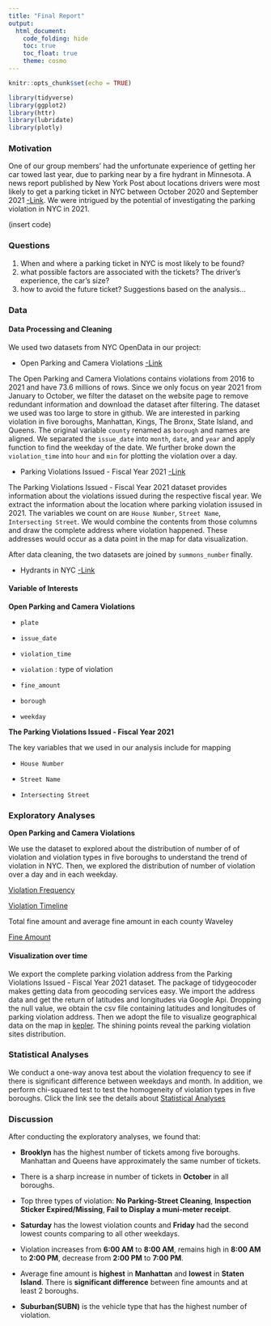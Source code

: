 ```yaml
---
title: "Final Report"
output: 
  html_document:
    code_folding: hide
    toc: true
    toc_float: true
    theme: cosmo
---
```


```r
knitr::opts_chunk$set(echo = TRUE)

library(tidyverse)
library(ggplot2)
library(httr)
library(lubridate)
library(plotly)

```

### Motivation
One of our group members' had the unfortunate experience of getting her car towed last year, due to parking near by a fire hydrant in Minnesota. A news report published by New York Post about locations drivers were most likely to get a parking ticket in NYC between October 2020 and September 2021 [-Link]( https://nypost.com/2021/11/18/these-are-the-worst-nyc-streets-for-getting-a-parking-ticket/). We were intrigued by the potential of investigating the parking violation in NYC in 2021. 

(insert code)

### Questions
1. When and where a parking ticket in NYC is most likely to be found?
2. what possible factors are associated with the tickets? The driver's experience, the car's size?
3. how to avoid the future ticket? Suggestions based on the analysis...


### Data

#### Data Processing and Cleaning
We used two datasets from NYC OpenData in our project:

* Open Parking and Camera Violations 
[-Link](https://data.cityofnewyork.us/City-Government/Open-Parking-and-Camera-Violations/nc67-uf89)

The Open Parking and Camera Violations contains violations from 2016 to 2021 and have 73.6 millions of rows. Since we only focus on year 2021 from January to October, we filter the dataset on the website page to remove redundant information and download the dataset after filtering. The dataset we used was too large to store in github. We are interested in parking violation in five boroughs, Manhattan, Kings, The Bronx, State Island, and Queens. The original variable `county` renamed as `borough` and names are aligned. We separated the `issue_date` into `month`, `date`, and `year` and apply function to find the weekday of the date. We further broke down the `violation_time` into `hour` and `min` for plotting the violation over a day.


* Parking Violations Issued - Fiscal Year 2021
[-Link](https://data.cityofnewyork.us/City-Government/Parking-Violations-Issued-Fiscal-Year-2021/kvfd-bves)

The Parking Violations Issued - Fiscal Year 2021 dataset provides information about the violations issued during the respective fiscal year. We extract the information about the location where parking violation issused in 2021. The variables we count on are `House Number`, `Street Name`, `Intersecting Street`. We would combine the contents from those columns and draw the complete address where violation happened. These addresses would occur as a data point in the map for data visualization. 

After data cleaning, the two datasets are joined by `summons_number` finally.

* Hydrants in NYC
[-Link](https://data.cityofnewyork.us/Environment/NYCDEP-Citywide-Hydrants/6pui-xhxz)


#### Variable of Interests

__Open Parking and Camera Violations__

* `plate`

* `issue_date`

* `violation_time`

* `violation` : type of violation

* `fine_amount`

* `borough`

* `weekday`

__The Parking Violations Issued - Fiscal Year 2021__

The key variables that we used in our analysis include for mapping

* `House Number`

* `Street Name`

* `Intersecting Street` 


### Exploratory Analyses

**Open Parking and Camera Violations**

We use the dataset to explored about the distribution of number of of violation and violation types in five boroughs to understand the trend of violation in NYC. Then, we explored the distribution of number of violation over a day and in each weekday. 

[Violation Frequency](frequencyI.html)

[Violation Timeline](timeline-part.html)


Total fine amount and average fine amount in each county Waveley

[Fine Amount](fines.html)

#### Visualization over time
We export the complete parking violation address from the Parking Violations Issued - Fiscal Year 2021 dataset. The package of tidygeocoder makes getting data from geocoding services easy. We import the address data and get the return of latitudes and longitudes via Google Api. Dropping the null value, we obtain the csv file containing latitudes and longitudes of parking violation address. Then we adopt the file to visualize geographical data on the map in [kepler](https://kepler.gl/). The shining points reveal the parking violation sites distribution.

### Statistical Analyses
We conduct a one-way anova test about the violation frequency to see if there is significant difference between weekdays and month. In addition, we perform chi-squared test to test the homogeneity of violation types in five boroughs. Click the link see the details about [Statistical Analyses](statistical-analysis.html)

### Discussion

After conducting the exploratory analyses, we found that:

* **Brooklyn** has the highest number of tickets among five boroughs. Manhattan and Queens have approximately the same number of tickets. 

* There is a sharp increase in number of tickets in **October** in all boroughs. 

* Top three types of violation: **No Parking-Street Cleaning**, **Inspection Sticker Expired/Missing**, **Fail to Display a muni-meter receipt**.

* **Saturday** has the lowest violation counts and **Friday** had the second lowest counts comparing to all other weekdays.

* Violation increases from **6:00 AM** to **8:00 AM**, remains high in **8:00 AM** to **2:00 PM**, decrease from **2:00 PM** to **7:00 PM**.

* Average fine amount is **highest** in **Manhattan** and **lowest** in **Staten Island**. There is **significant difference** between fine amounts and at least 2 boroughs.

* **Suburban(SUBN)** is the vehicle type that has the highest number of violation.

